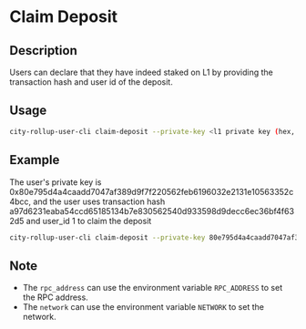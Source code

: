 # Claim Deposit

## Description
Users can declare that they have indeed staked on L1 by providing the transaction hash and user id of the deposit.

## Usage
```bash
city-rollup-user-cli claim-deposit --private-key <l1 private key (hex, not wif)> --txid <L1 deposit transaction hash> --user-id <user_id>         
```

## Example
The user's private key is 0x80e795d4a4caadd7047af389d9f7f220562feb6196032e2131e10563352c4bcc, and the user uses transaction hash a97d6231eaba54ccd65185134b7e830562540d933598d9decc6ec36bf4f632d5 and user_id 1 to claim the deposit
```bash
city-rollup-user-cli claim-deposit --private-key 80e795d4a4caadd7047af389d9f7f220562feb6196032e2131e10563352c4bcc --txid a97d6231eaba54ccd65185134b7e830562540d933598d9decc6ec36bf4f632d5 --user-id 1         
```


## Note
- The `rpc_address` can use the environment variable `RPC_ADDRESS` to set the RPC address.
- The `network` can use the environment variable `NETWORK` to set the network.
